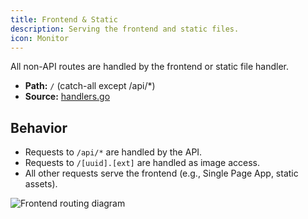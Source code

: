 ```yaml
---
title: Frontend & Static
description: Serving the frontend and static files.
icon: Monitor
---
```


All non-API routes are handled by the frontend or static file handler.

- **Path:** `/` (catch-all except /api/\*)
- **Source:** [handlers.go](https://github.com/DanonekTM/SIMP/blob/main/backend/internal/handlers/handlers.go)

## Behavior

- Requests to `/api/*` are handled by the API.
- Requests to `/[uuid].[ext]` are handled as image access.
- All other requests serve the frontend (e.g., Single Page App, static assets).

![Frontend routing diagram](/routing.png)
